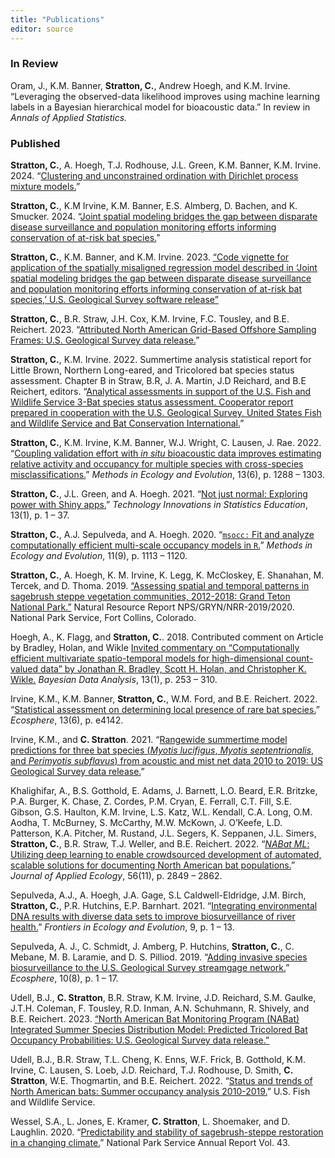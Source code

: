 ```yaml
---
title: "Publications"
editor: source
---
```


<!-- ### In Preparation -->

### In Review

Oram, J., K.M. Banner, **Stratton, C.**, Andrew Hoegh, and K.M. Irvine. "Leveraging the observed-data likelihood improves using machine learning labels in a Bayesian hierarchical model for bioacoustic data." In review in *Annals of Applied Statistics.*

<!-- ### Accepted -->

### Published

**Stratton, C.**, A. Hoegh, T.J. Rodhouse, J.L. Green, K.M. Banner, K.M. Irvine. 2024. "[Clustering and unconstrained ordination with Dirichlet process mixture models.](https://doi.org/10.1111/2041-210X.14389)"

**Stratton, C.**, K.M Irvine, K.M. Banner, E.S. Almberg, D. Bachen, and K. Smucker. 2024. "[Joint spatial modeling bridges the gap between disparate disease surveillance and population monitoring efforts informing conservation of at-risk bat species.](https://doi.org/10.1007/s13253-023-00593-8)"

**Stratton, C.**, K.M. Banner, and K.M. Irvine. 2023. ["Code vignette for application of the spatially misaligned regression model described in 'Joint spatial modeling bridges the gap between disparate disease surveillance and population monitoring efforts informing conservation of at-risk bat species,' U.S. Geological Survey software release"](https://code.usgs.gov/usgs/norock/irvine_k/spatial-misalignment-application)

**Stratton, C.**, B.R. Straw, J.H. Cox, K.M. Irvine, F.C. Tousley, and B.E. Reichert. 2023. "[Attributed North American Grid-Based Offshore Sampling Frames: U.S. Geological Survey data release.](https://doi.org/10.5066/P9H8NEOY)"

**Stratton, C.**, K.M. Irvine. 2022. Summertime analysis statistical report for Little Brown, Northern Long-eared, and Tricolored bat species status assessment. Chapter B in Straw, B.R, J. A. Martin, J.D Reichard, and B.E Reichert, editors. "[Analytical assessments in support of the U.S. Fish and Wildlife Service 3-Bat species status assessment. Cooperator report prepared in cooperation with the U.S. Geological Survey, United States Fish and Wildlife Service and Bat Conservation International.](https://doi.org/10.7944/P9B4RWEU)"

**Stratton, C.**, K.M. Irvine, K.M. Banner, W.J. Wright, C. Lausen, J. Rae. 2022. "[Coupling validation effort with *in situ* bioacoustic data improves estimating relative activity and occupancy for multiple species with cross-species misclassifications.](https://doi.org/10.1111/2041-210X.13831)" *Methods in Ecology and Evolution*, 13(6), p. 1288 -- 1303.

**Stratton, C.**, J.L. Green, and A. Hoegh. 2021. "[Not just normal: Exploring power with Shiny apps.](https://doi.org/10.5070/T513146468)" *Technology Innovations in Statistics Education*, 13(1), p. 1 -- 37.

**Stratton, C.**, A.J. Sepulveda, and A. Hoegh. 2020. "[`msocc:` Fit and analyze computationally efficient multi-scale occupancy models in `R`.](https://doi.org/10.1111/2041-210X.13442)" *Methods in Ecology and Evolution*, 11(9), p. 1113 -- 1120.

**Stratton, C.**, A. Hoegh, K. M. Irvine, K. Legg, K. McCloskey, E. Shanahan, M. Tercek, and D. Thoma. 2019. ["Assessing spatial and temporal patterns in sagebrush steppe vegetation communities, 2012-2018: Grand Teton National Park."](https://irma.nps.gov/DataStore/DownloadFile/631136) Natural Resource Report NPS/GRYN/NRR-2019/2020. National Park Service, Fort Collins, Colorado. \vspace*{2mm}

Hoegh, A., K. Flagg, and **Stratton, C.**. 2018. Contributed comment on Article by Bradley, Holan, and Wikle [Invited commentary on "Computationally efficient multivariate spatio-temporal models for high-dimensional count-valued data" by Jonathan R. Bradley, Scott H. Holan, and Christopher K. Wikle.](https://eds.p.ebscohost.com/abstract?site=eds&scope=site&jrnl=19360975&AN=138950462&h=fupOc1pyeH8dv67mdPoRzhYvo96LS%2bzCYNHIjAcMPojnVBydkua%2fXFU6RanU78MDh8WNMlzPVI%2fBxvaUiWvg%2bw%3d%3d&crl=c&resultLocal=ErrCrlNoResults&resultNs=Ehost&crlhashurl=login.aspx%3fdirect%3dtrue%26profile%3dehost%26scope%3dsite%26authtype%3dcrawler%26jrnl%3d19360975%26AN%3d138950462) *Bayesian Data Analysis*, 13(1), p. 253 -- 310.

Irvine, K.M., K.M. Banner, **Stratton, C.**, W.M. Ford, and B.E. Reichert. 2022. "[Statistical assessment on determining local presence of rare bat species.](https://doi.org/10.1002/ecs2.4142)" *Ecosphere*, 13(6), p. e4142.

Irvine, K.M., and **C. Stratton**. 2021. "[Rangewide summertime model predictions for three bat species (*Myotis lucifigus*, *Myotis septentrionalis*, and *Perimyotis subflavus*) from acoustic and mist net data 2010 to 2019: US Geological Survey data release.](https://doi.org/10.5066/P9XZ8D6N.)"

Khalighifar, A., B.S. Gotthold, E. Adams, J. Barnett, L.O. Beard, E.R. Britzke, P.A. Burger, K. Chase, Z. Cordes, P.M. Cryan, E. Ferrall, C.T. Fill, S.E. Gibson, G.S. Haulton, K.M. Irvine, L.S. Katz, W.L. Kendall, C.A. Long, O.M. Aodha, T. McBurney, S. McCarthy, M.W. McKown, J. O'Keefe, L.D. Patterson, K.A. Pitcher, M. Rustand, J.L. Segers, K. Seppanen, J.L. Simers, **Stratton, C.**, B.R. Straw, T.J. Weller, and B.E. Reichert. 2022. "[*NABat ML*: Utilizing deep learning to enable crowdsourced development of automated, scalable solutions for documenting North American bat populations.](https://doi.org/10.1111/1365-2664.14280)" *Journal of Applied Ecology*, 56(11), p. 2849 -- 2862.

Sepulveda, A.J., A. Hoegh, J.A. Gage, S.L Caldwell-Eldridge, J.M. Birch, **Stratton, C.**, P.R. Hutchins, E.P. Barnhart. 2021. "[Integrating environmental DNA results with diverse data sets to improve biosurveillance of river health.](https://doi.org/10.3389/fevo.2021.620715)" *Frontiers in Ecology and Evolution*, 9, p. 1 -- 13.

Sepulveda, A. J., C. Schmidt, J. Amberg, P. Hutchins, **Stratton, C.**, C. Mebane, M. B. Laramie, and D. S. Pilliod. 2019. "[Adding invasive species biosurveillance to the U.S. Geological Survey streamgage network.](https://doi.org/10.1002/ecs2.2843)" *Ecosphere*, 10(8), p. 1 -- 17.

Udell, B.J., **C. Stratton**, B.R. Straw, K.M. Irvine, J.D. Reichard, S.M. Gaulke, J.T.H. Coleman, F. Tousley, R.D. Inman, A.N. Schuhmann, R. Shively, and B.E. Reichert. 2023. ["North American Bat Monitoring Program (NABat) Integrated Summer Species Distribution Model: Predicted Tricolored Bat Occupancy Probabilities: U.S. Geological Survey data release."](https://doi.org/10.5066/P9MV37I7)

Udell, B.J., B.R. Straw, T.L. Cheng, K. Enns, W.F. Frick, B. Gotthold, K.M. Irvine, C. Lausen, S. Loeb, J.D. Reichard, T.J. Rodhouse, D. Smith, **C. Stratton**, W.E. Thogmartin, and B.E. Reichert. 2022. "[Status and trends of North American bats: Summer occupancy analysis 2010-2019.](https://doi.org/10.5066/P92JGACB)" U.S. Fish and Wildlife Service.

Wessel, S.A., L. Jones, E. Kramer, **C. Stratton**, L. Shoemaker, and D. Laughlin. 2020. "[Predictability and stability of sagebrush-steppe restoration in a changing climate.](https://journals.uwyo.edu/index.php/uwnpsrc/article/view/6791/6301)" National Park Service Annual Report Vol. 43.
